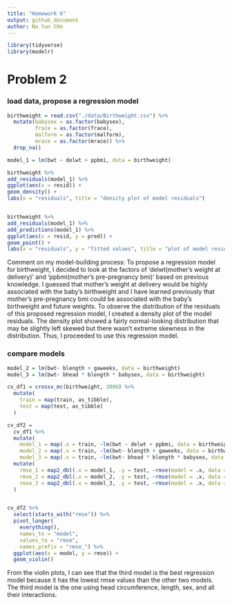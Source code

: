 ```yaml
---
title: "Homework 6"
output: github_document
author: Na Yun CHo
---
```


```r
library(tidyverse)
library(modelr)
```


# Problem 2 
### load data, propose a regression model
```r
birthweight = read.csv("./data/Birthweight.csv") %>%
  mutate(babysex = as.factor(babysex),
         frace = as.factor(frace),
         malform = as.factor(malform),
         mrace = as.factor(mrace)) %>%
  drop_na()

model_1 = lm(bwt ~ delwt + ppbmi, data = birthweight)

birthweight %>% 
add_residuals(model_1) %>%
ggplot(aes(x = resid)) +
geom_density() +
labs(x = "residuals", title = "density plot of model residuals")


birthweight %>%
add_residuals(model_1) %>%
add_predictions(model_1) %>%
ggplot(aes(x = resid, y = pred)) +
geom_point() +
labs(x = "residuals", y = "fitted values", title = "plot of model residuals against fitted values")
```
Comment on my model-building process: To propose a regression model for birthweight, I decided to look at the factors of 'delwt(mother's weight at delivery)' and 'ppbmi(mother's pre-pregnancy bmi)' based on previous knowledge. I guessed that mother's weight at delivery would be highly associated with the baby's birthweight and I have learned previously that mother's pre-pregnancy bmi could be associated with the baby's birthweight and future weights. 
To observe the distribution of the residuals of this proposed regression model, I created a density plot of the model residuals. The density plot showed a fairly normal-looking distribution that may be slightly left skewed but there wasn't extreme skewness in the distribution. Thus, I proceeded to use this regression model.

### compare models
```r
model_2 = lm(bwt~ blength + gaweeks, data = birthweight)
model_3 = lm(bwt~ bhead * blength * babysex, data = birthweight)

cv_df1 = crossv_mc(birthweight, 2000) %>%
  mutate(
    train = map(train, as_tibble),
    test = map(test, as_tibble)
  )

cv_df2 = 
  cv_df1 %>%
  mutate( 
    model_1 = map(.x = train, ~lm(bwt ~ delwt + ppbmi, data = birthweight)),
    model_2 = map(.x = train, ~lm(bwt~ blength + gaweeks, data = birthweight)), 
    model_3 = map(.x = train, ~lm(bwt~ bhead * blength * babysex, data = birthweight))) %>%
  mutate(
    rmse_1 = map2_dbl(.x = model_1, .y = test, ~rmse(model = .x, data = .y)),
    rmse_2 = map2_dbl(.x = model_2, .y = test, ~rmse(model = .x, data = .y)),
    rmse_3 = map2_dbl(.x = model_3, .y = test, ~rmse(model = .x, data = .y)),
  )


cv_df2 %>% 
  select(starts_with("rmse")) %>%
  pivot_longer(
    everything(),
    names_to = "model",
    values_to = "rmse", 
    names_prefix = "rmse_") %>%
  ggplot(aes(x = model, y = rmse)) + 
  geom_violin()
```
From the violin plots, I can see that the third model is the best regression model because it has the lowest rmse values than the other two models. The third model is the one using head circumference, length, sex, and all their interactions. 